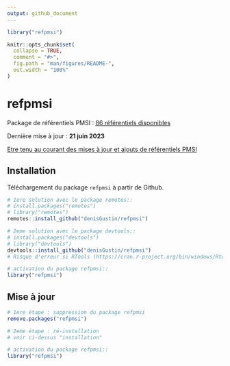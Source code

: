 ```yaml
---
output: github_document
---
```


```r
library("refpmsi")
```

<!-- README.md is generated from README.Rmd. Please edit that file -->

```r
knitr::opts_chunk$set(
  collapse = TRUE,
  comment = "#>",
  fig.path = "man/figures/README-",
  out.width = "100%"
)
```
# refpmsi

Package de référentiels PMSI : [86 référentiels disponibles](https://denisgustin.github.io/refpmsi/articles/liste_ref.html)  

Dernière mise à jour : **21 juin 2023**  

[Etre tenu au courant des mises à jour et ajouts de référentiels PMSI](http://www.lespmsi.com/r-et-pmsi/)

## Installation

Téléchargement du package `refpmsi` à partir de Github.  

```r
# 1ere solution avec le package remotes::
# install.packages("remotes")
# library("remotes")
remotes::install_github("denisGustin/refpmsi")

# 2eme solution avec le package devtools::
# install.packages("devtools")
# library("devtools")
devtools::install_github("denisGustin/refpmsi")
# Risque d'erreur si RTools (https://cran.r-project.org/bin/windows/Rtools/) n'est pas installé

# activation du package refpmsi::
library("refpmsi")
```

## Mise à jour

```r
# 1ere étape : suppression du package refpmsi
remove.packages("refpmsi")

# 2eme étape : ré-installation
# voir ci-dessus "installation"

# activation du package refpmsi::
library("refpmsi")
```
